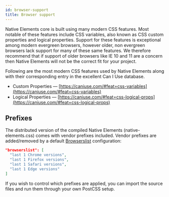 ```yaml
---
id: browser-support
title: Browser support
---
```


Native Elements core is built using many modern CSS features. Most notable of these features include CSS variables, also known as CSS custom properties and logical properties. Support for these features is exceptional among modern evergreen browsers, however older, non evergreen browsers lack support for many of these same features. We therefore recommend that if support of older browsers like IE 10 and 11 are a concern then Native Elements will not be the correct fit for your project.

Following are the most modern CSS features used by Native Elements along with their corresponding entry in the excellent Can I Use database.

- Custom Properties — [https://caniuse.com/#feat=css-variables](https://caniuse.com/#feat=css-variables)
- Logical Properties — [https://caniuse.com/#feat=css-logical-props](https://caniuse.com/#feat=css-logical-props)

## Prefixes

The distributed version of the compiled Native Elements (native-elements.css) comes with vendor prefixes included. Vendor prefixes are added/removed by a default <a href="https://github.com/browserslist/browserslist" target="_blank" rel="noopener noreferrer">Browserslist</a> configuration:

```json
"browserslist": [
  "last 1 Chrome versions",
  "last 1 Firefox versions",
  "last 1 Safari versions",
  "last 1 Edge versions"
]
```

If you wish to control which prefixes are applied, you can import the source files and run them through your own PostCSS setup.
